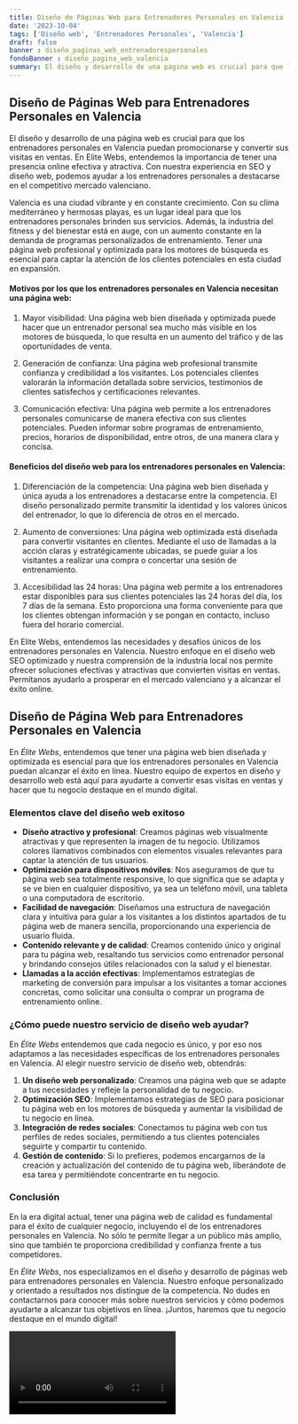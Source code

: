 ```yaml
---
title: Diseño de Páginas Web para Entrenadores Personales en Valencia
date: '2023-10-04'
tags: ['Diseño web', 'Entrenadores Personales', 'Valencia']
draft: false
banner : diseño_paginas_web_entrenadorespersonales
fondoBanner : diseño_pagina_web_valencia
summary: El diseño y desarrollo de una página web es crucial para que los entrenadores personales en Valencia puedan promocionarse y convertir sus visitas en ventas. En Elite Webs, entendemos la importancia de tener una presencia online efectiva y atractiva. Con nuestra experiencia en SEO y diseño web, podemos ayudar a los entrenadores personales a destacarse en el competitivo mercado valenciano.
---
```


## Diseño de Páginas Web para Entrenadores Personales en Valencia

El diseño y desarrollo de una página web es crucial para que los entrenadores personales en Valencia puedan promocionarse y convertir sus visitas en ventas. En Elite Webs, entendemos la importancia de tener una presencia online efectiva y atractiva. Con nuestra experiencia en SEO y diseño web, podemos ayudar a los entrenadores personales a destacarse en el competitivo mercado valenciano.

Valencia es una ciudad vibrante y en constante crecimiento. Con su clima mediterráneo y hermosas playas, es un lugar ideal para que los entrenadores personales brinden sus servicios. Además, la industria del fitness y del bienestar está en auge, con un aumento constante en la demanda de programas personalizados de entrenamiento. Tener una página web profesional y optimizada para los motores de búsqueda es esencial para captar la atención de los clientes potenciales en esta ciudad en expansión.

#### Motivos por los que los entrenadores personales en Valencia necesitan una página web:

1. Mayor visibilidad: Una página web bien diseñada y optimizada puede hacer que un entrenador personal sea mucho más visible en los motores de búsqueda, lo que resulta en un aumento del tráfico y de las oportunidades de venta.

2. Generación de confianza: Una página web profesional transmite confianza y credibilidad a los visitantes. Los potenciales clientes valorarán la información detallada sobre servicios, testimonios de clientes satisfechos y certificaciones relevantes.

3. Comunicación efectiva: Una página web permite a los entrenadores personales comunicarse de manera efectiva con sus clientes potenciales. Pueden informar sobre programas de entrenamiento, precios, horarios de disponibilidad, entre otros, de una manera clara y concisa.

#### Beneficios del diseño web para los entrenadores personales en Valencia:

1. Diferenciación de la competencia: Una página web bien diseñada y única ayuda a los entrenadores a destacarse entre la competencia. El diseño personalizado permite transmitir la identidad y los valores únicos del entrenador, lo que lo diferencia de otros en el mercado.

2. Aumento de conversiones: Una página web optimizada está diseñada para convertir visitantes en clientes. Mediante el uso de llamadas a la acción claras y estratégicamente ubicadas, se puede guiar a los visitantes a realizar una compra o concertar una sesión de entrenamiento.

3. Accesibilidad las 24 horas: Una página web permite a los entrenadores estar disponibles para sus clientes potenciales las 24 horas del día, los 7 días de la semana. Esto proporciona una forma conveniente para que los clientes obtengan información y se pongan en contacto, incluso fuera del horario comercial.

En Elite Webs, entendemos las necesidades y desafíos únicos de los entrenadores personales en Valencia. Nuestro enfoque en el diseño web SEO optimizado y nuestra comprensión de la industria local nos permite ofrecer soluciones efectivas y atractivas que convierten visitas en ventas. Permítanos ayudarlo a prosperar en el mercado valenciano y a alcanzar el éxito online.

<GifSeo />

<Cta />

## Diseño de Página Web para Entrenadores Personales en Valencia

En *Élite Webs*, entendemos que tener una página web bien diseñada y optimizada es esencial para que los entrenadores personales en Valencia puedan alcanzar el éxito en línea. Nuestro equipo de expertos en diseño y desarrollo web está aquí para ayudarte a convertir esas visitas en ventas y hacer que tu negocio destaque en el mundo digital.

### Elementos clave del diseño web exitoso

- **Diseño atractivo y profesional**: Creamos páginas web visualmente atractivas y que representen la imagen de tu negocio. Utilizamos colores llamativos combinados con elementos visuales relevantes para captar la atención de tus usuarios.
- **Optimización para dispositivos móviles**: Nos aseguramos de que tu página web sea totalmente responsive, lo que significa que se adapta y se ve bien en cualquier dispositivo, ya sea un teléfono móvil, una tableta o una computadora de escritorio.
- **Facilidad de navegación**: Diseñamos una estructura de navegación clara y intuitiva para guiar a los visitantes a los distintos apartados de tu página web de manera sencilla, proporcionando una experiencia de usuario fluida.
- **Contenido relevante y de calidad**: Creamos contenido único y original para tu página web, resaltando tus servicios como entrenador personal y brindando consejos útiles relacionados con la salud y el bienestar.
- **Llamadas a la acción efectivas**: Implementamos estrategias de marketing de conversión para impulsar a los visitantes a tomar acciones concretas, como solicitar una consulta o comprar un programa de entrenamiento online.

### ¿Cómo puede nuestro servicio de diseño web ayudar?

En *Élite Webs* entendemos que cada negocio es único, y por eso nos adaptamos a las necesidades específicas de los entrenadores personales en Valencia. Al elegir nuestro servicio de diseño web, obtendrás:

1. **Un diseño web personalizado**: Creamos una página web que se adapte a tus necesidades y refleje la personalidad de tu negocio.
2. **Optimización SEO**: Implementamos estrategias de SEO para posicionar tu página web en los motores de búsqueda y aumentar la visibilidad de tu negocio en línea.
3. **Integración de redes sociales**: Conectamos tu página web con tus perfiles de redes sociales, permitiendo a tus clientes potenciales seguirte y compartir tu contenido.
4. **Gestión de contenido**: Si lo prefieres, podemos encargarnos de la creación y actualización del contenido de tu página web, liberándote de esa tarea y permitiéndote concentrarte en tu negocio.

### Conclusión

En la era digital actual, tener una página web de calidad es fundamental para el éxito de cualquier negocio, incluyendo el de los entrenadores personales en Valencia. No sólo te permite llegar a un público más amplio, sino que también te proporciona credibilidad y confianza frente a tus competidores.

En *Élite Webs*, nos especializamos en el diseño y desarrollo de páginas web para entrenadores personales en Valencia. Nuestro enfoque personalizado y orientado a resultados nos distingue de la competencia. No dudes en contactarnos para conocer más sobre nuestros servicios y cómo podemos ayudarte a alcanzar tus objetivos en línea. ¡Juntos, haremos que tu negocio destaque en el mundo digital!

<Video />

<CtaBot job='Entrenadores Personales' city='Valencia'/>

<Gmaps query='Valencia+españa+maps' />